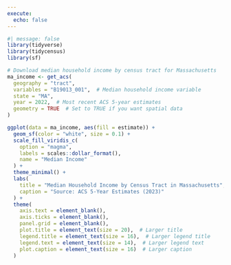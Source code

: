 ```yaml
---
execute: 
  echo: false
---
```



```r
#| message: false
library(tidyverse)
library(tidycensus)
library(sf)

# Download median household income by census tract for Massachusetts
ma_income <- get_acs(
  geography = "tract",
  variables = "B19013_001",  # Median household income variable
  state = "MA",
  year = 2022,  # Most recent ACS 5-year estimates
  geometry = TRUE  # Set to TRUE if you want spatial data
)
```


```r
ggplot(data = ma_income, aes(fill = estimate)) +
  geom_sf(color = "white", size = 0.1) +
  scale_fill_viridis_c(
    option = "magma", 
    labels = scales::dollar_format(),
    name = "Median Income"
  ) +
  theme_minimal() +
  labs(
    title = "Median Household Income by Census Tract in Massachusetts",
    caption = "Source: ACS 5-Year Estimates (2023)"
  ) +
  theme(
    axis.text = element_blank(),
    axis.ticks = element_blank(),
    panel.grid = element_blank(),
    plot.title = element_text(size = 20),  # Larger title
    legend.title = element_text(size = 16),  # Larger legend title
    legend.text = element_text(size = 14),  # Larger legend text
    plot.caption = element_text(size = 16)  # Larger caption
  )
```